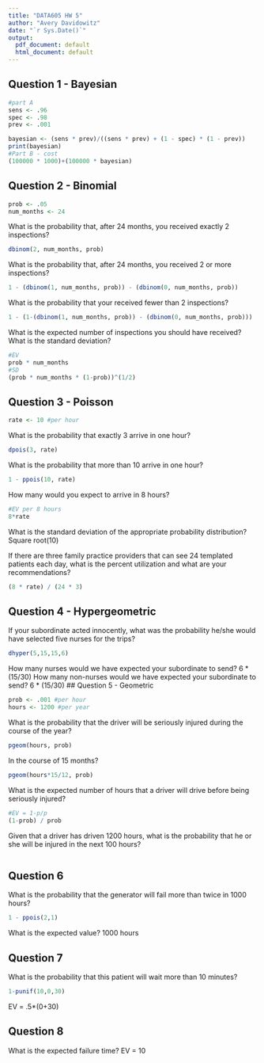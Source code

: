 ```yaml
---
title: "DATA605 HW 5"
author: "Avery Davidowitz"
date: "`r Sys.Date()`"
output:
  pdf_document: default
  html_document: default
---
```


## Question 1 - Bayesian
```r
#part A
sens <- .96
spec <- .98
prev <- .001

bayesian <- (sens * prev)/((sens * prev) + (1 - spec) * (1 - prev))
print(bayesian)
#Part B - cost
(100000 * 1000)+(100000 * bayesian) 
```


## Question 2 - Binomial
```r
prob <- .05
num_months <- 24
```
What is the probability that, after 24 months, you received exactly 2 inspections?
```r
dbinom(2, num_months, prob)
```

What is the probability that, after 24 months, you received 2 or more inspections?
```r
1 - (dbinom(1, num_months, prob)) - (dbinom(0, num_months, prob))
```

What is the probability that your received fewer than 2 inspections?
```r
1 - (1-(dbinom(1, num_months, prob)) - (dbinom(0, num_months, prob)))
```

What is the expected number of inspections you should have received? What is the standard deviation?
```r
#EV
prob * num_months
#SD
(prob * num_months * (1-prob))^(1/2)
```

## Question 3 - Poisson
```r
rate <- 10 #per hour
```
What is the probability that exactly 3 arrive in one hour?
```r
dpois(3, rate)
```

What is the probability that more than 10 arrive in one hour?
```r
1 - ppois(10, rate)
```
How many would you expect to arrive in 8 hours?
```r
#EV per 8 hours
8*rate
```
What is the standard deviation of the appropriate probability distribution?
Square root(10)

If there are three family practice providers that can see 24 templated patients each day, what is the percent utilization and what are your recommendations?
```r
(8 * rate) / (24 * 3)
```
## Question 4 - Hypergeometric
If your subordinate acted innocently, what was the probability he/she would have selected five nurses for the trips?
```r
dhyper(5,15,15,6)
```

How many nurses would we have expected your subordinate to send?
6 * (15/30)
How many non-nurses would we have expected your subordinate to send?
6 * (15/30)
## Question 5 - Geometric
```r
prob <- .001 #per hour
hours <- 1200 #per year
```
What is the probability that the driver will be seriously injured during the course of the year?
```r
pgeom(hours, prob)
```

In the course of 15 months?

```r
pgeom(hours*15/12, prob)
```
What is the expected number of hours that a driver will drive before being seriously injured?
```r
#EV = 1-p/p
(1-prob) / prob
```

Given that a driver has driven 1200 hours, what is the probability that he or she will be injured in the
next 100 hours?
```r

```


## Question 6
What is the probability that the generator will fail more than twice in 1000 hours?
```r
1 - ppois(2,1)
```

What is the expected value? 1000 hours

## Question 7
What is the probability that this patient will wait more than 10 minutes?
```r
1-punif(10,0,30)
```
EV = .5*(0+30)

## Question 8
What is the expected failure time? 
EV = 10


